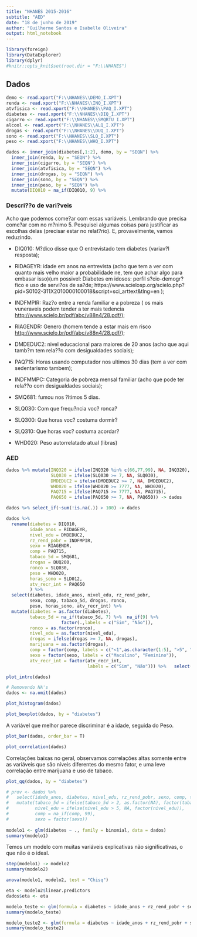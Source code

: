 ---
title: "NHANES 2015-2016"
subtitle: "AED"
date: "18 de junho de 2019"
author: "Guilherme Santos e Isabelle Oliveira"
output: html_notebook
---

```{r}
library(foreign)
library(DataExplorer)
library(dplyr)
#knitr::opts_knit$set(root.dir = "F:\\NHANES")
```


## Dados

```{r}
demo <- read.xport("F:\\NHANES\\DEMO_I.XPT")
renda <- read.xport("F:\\NHANES\\INQ_I.XPT")
atvfisica <- read.xport("F:\\NHANES\\PAQ_I.XPT")
diabetes <- read.xport("F:\\NHANES\\DIQ_I.XPT")
cigarro <- read.xport("F:\\NHANES\\SMQRTU_I.XPT")
alcool <- read.xport("F:\\NHANES\\ALQ_I.XPT")
drogas <- read.xport("F:\\NHANES\\DUQ_I.XPT")
sono <- read.xport("F:\\NHANES\\SLQ_I.XPT")
peso <- read.xport("F:\\NHANES\\WHQ_I.XPT")
```

```{r}
dados <- inner_join(diabetes[,1:2], demo, by = "SEQN") %>% 
  inner_join(renda, by = "SEQN") %>% 
  inner_join(cigarro, by = "SEQN") %>% 
  inner_join(atvfisica, by = "SEQN") %>%
  inner_join(drogas, by = "SEQN") %>%
  inner_join(sono, by = "SEQN") %>%
  inner_join(peso, by = "SEQN") %>%
  mutate(DIQ010 = na_if(DIQ010, 9) %>%                                                   na_if(3)) %>% mutate(DIQ010 = ifelse(DIQ010 == 1, 1,0 ))
```

### Descri??o de vari?veis

  Acho que podemos come?ar com essas variáveis. Lembrando que precisa come?ar com no m?nimo 5. Pesquisei algumas coisas para justificar as escolhas delas (precisar estar no relat?rio). E, provavelmente, vamos reduzindo.

 - DIQ010: M?dico disse que O entrevistado tem diabetes (variav?l resposta);
 
 - RIDAGEYR: idade em anos na entrevista (acho que tem a ver com quanto mais velho maior a probabilidade ne, tem que achar algo para embasar isso)(um possivel: Diabetes em idosos: perfil s?cio-demogr?fico e uso de servi?os de sa?de; https://www.scielosp.org/scielo.php?pid=S0102-311X2010000100018&script=sci_arttext&tlng=en );
 
 - INDFMPIR: Raz?o entre a renda familiar e a pobreza ( os mais vuneraveis podem tender a ter mais tedencia <http://www.scielo.br/pdf/abc/v88n4/28.pdf/>);
 
 - RIAGENDR: Genero (homem tende a estar mais em risco <http://www.scielo.br/pdf/abc/v88n4/28.pdf/>);
 
 - DMDEDUC2: nivel educacional para maiores de 20 anos (acho que aqui tamb?m tem rela??o com desigualdades sociais);
 
 - PAQ715: Horas usando computador nos ultimos 30 dias (tem a ver com sedentarismo tambem);
 
 - INDFMMPC: Categoria de pobreza mensal familiar (acho que pode ter rela??o com desigualdades sociais);
 
 - SMQ681: fumou nos ?ltimos 5 dias.
 
 - SLQ030: Com que frequ?ncia voc? ronca?
 
 - SLQ300: Que horas voc? costuma dormir?
 
 - SLQ310: Que horas voc? costuma acordar?
 
 - WHD020: Peso autorrelatado atual (libras)
 
### AED

```{r}
dados %>% mutate(INQ320 = ifelse(INQ320 %in% c(66,77,99), NA, INQ320),
                 SLQ030 = ifelse(SLQ030 >= 7, NA, SLQ030),
                 DMDEDUC2 = ifelse(DMDEDUC2 >= 7, NA, DMDEDUC2),
                 WHD020 = ifelse(WHD020 >= 7777, NA, WHD020),
                 PAQ715 = ifelse(PAQ715 >= 7777, NA, PAQ715),
                 PAQ650 = ifelse(PAQ650 >= 7, NA, PAQ650)) -> dados

dados %>% select_if(~sum(!is.na(.)) > 100) -> dados
```

```{r}
dados %>%  
  rename(diabetes = DIQ010,
         idade_anos = RIDAGEYR,
         nivel_edu = DMDEDUC2,
         rz_rend_pobr = INDFMPIR,
         sexo = RIAGENDR,
         comp = PAQ715,
         tabaco_5d = SMQ681,
         drogas = DUQ200,
         ronco = SLQ030,
         peso = WHD020,
         horas_sono = SLD012,
         atv_recr_int = PAQ650
         ) %>% 
  select(diabetes, idade_anos, nivel_edu, rz_rend_pobr,
         sexo, comp, tabaco_5d, drogas, ronco,
         peso, horas_sono, atv_recr_int) %>% 
  mutate(diabetes = as.factor(diabetes),
         tabaco_5d = na_if(tabaco_5d, 7) %>%  na_if(9) %>%
                     factor(.,labels = c("Sim", "Não")),
         ronco = as.factor(ronco),
         nivel_edu = as.factor(nivel_edu), 
         drogas = ifelse(drogas >= 7, NA, drogas),
         marijuana = as.factor(drogas),
         comp = factor(comp, labels = c("<1",as.character(1:5), ">5", "0")),
         sexo = factor(sexo, labels = c("Maculino", "Feminino")),
         atv_recr_int = factor(atv_recr_int, 
                               labels = c("Sim", "Não"))) %>%   select(-drogas) -> dados

plot_intro(dados)
```

```{r}
# Removendo NA's
dados <- na.omit(dados)
```


```{r}
plot_histogram(dados)
```
```{r}
plot_boxplot(dados, by = "diabetes")    
```
  A variável que melhor parece discriminar é a idade, seguida do Peso.


```{r}
plot_bar(dados, order_bar = T)
```


```{r}
plot_correlation(dados)
```
  Correlações baixas no geral, observamos correlações altas somente entre as variáveis que são níveis diferentes do mesmo fator, e uma leve correlação entre marijuana e uso de tabaco.

```{r}
plot_qq(dados, by = "diabetes")
```


```{r}
# prov <- dados %>% 
#   select(idade_anos, diabetes, nivel_edu, rz_rend_pobr, sexo, comp, tabaco_5d) %>%
#   mutate(tabaco_5d = ifelse(tabaco_5d > 2, as.factor(NA), factor(tabaco_5d)),
#          nivel_edu = ifelse(nivel_edu > 5, NA, factor(nivel_edu)),
#          comp = na_if(comp, 99),
#          sexo = factor(sexo))
  
modelo1 <- glm(diabetes ~ ., family = binomial, data = dados)
summary(modelo1)
```
  
  Temos um modelo com muitas variáveis explicativas não significativas, o que não é o ideal.

```{r}
step(modelo1) -> modelo2
summary(modelo2)
```

```{r}
anova(modelo1, modelo2, test = "Chisq")
```

```{r}
eta <- modelo2$linear.predictors
dados$eta <- eta

modelo_teste <- glm(formula = diabetes ~ idade_anos + rz_rend_pobr + sexo + tabaco_5d + peso + I(eta^2), family = binomial, data = dados)
summary(modelo_teste)
```

```{r}
modelo_teste2 <- glm(formula = diabetes ~ idade_anos + rz_rend_pobr + sexo + tabaco_5d + peso + I(eta^2), family = binomial(link = "cloglog"), data = dados)
summary(modelo_teste2)
```




